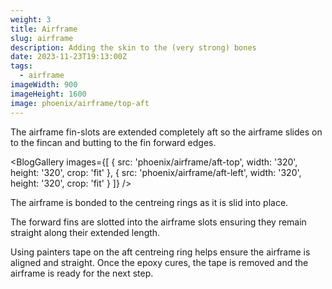 ```yaml
---
weight: 3 
title: Airframe
slug: airframe
description: Adding the skin to the (very strong) bones
date: 2023-11-23T19:13:00Z
tags:
  - airframe
imageWidth: 900
imageHeight: 1600
image: phoenix/airframe/top-aft
---
```

The airframe fin-slots are extended completely aft so the airframe slides on to the fincan
and butting to the fin forward edges.

<BlogGallery
  images={[
    {
      src: 'phoenix/airframe/aft-top',
      width: '320',
      height: '320',
      crop: 'fit'
    },
    {
      src: 'phoenix/airframe/aft-left',
      width: '320',
      height: '320',
      crop: 'fit'
    }
  ]}
/>

The airframe is bonded to the centreing rings as it is slid into place.

The forward fins are slotted into the airframe slots ensuring they remain straight along
their extended length.

<BlogImage
  src='phoenix/airframe/fwd-fins'
  alt='forward fins'
  width='240'
  height='240'
/>

Using painters tape on the aft centreing ring helps ensure the airframe is aligned and straight.
Once the epoxy cures, the tape is removed and the airframe is ready for the next step.

<BlogImage
  src='phoenix/airframe/complete'
  alt='aligned'
  width='240'
  height='427'
/>
